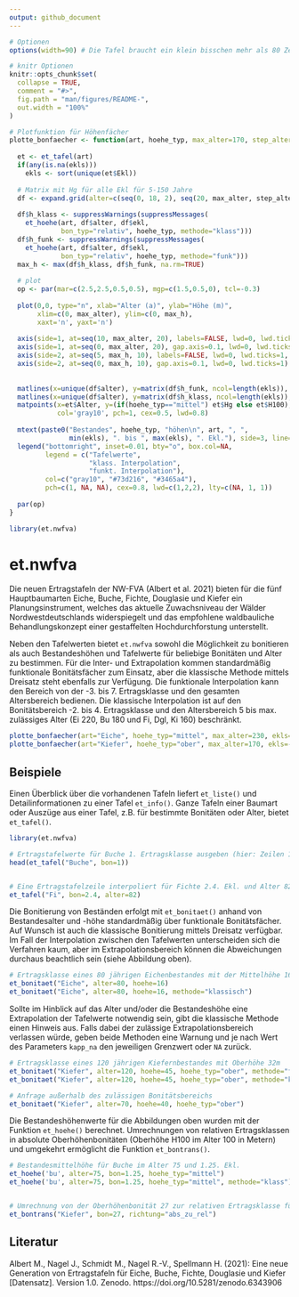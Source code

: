 ```yaml
---
output: github_document
---
```


<!-- README.md is generated from README.Rmd. Please edit that file -->

```r

# Optionen
options(width=90) # Die Tafel braucht ein klein bisschen mehr als 80 Zeichen

# knitr Optionen
knitr::opts_chunk$set(
  collapse = TRUE,
  comment = "#>",
  fig.path = "man/figures/README-",
  out.width = "100%"
)

# Plotfunktion für Höhenfächer
plotte_bonfaecher <- function(art, hoehe_typ, max_alter=170, step_alter=5, ekls=NA){
  
  et <- et_tafel(art)
  if(any(is.na(ekls)))
    ekls <- sort(unique(et$Ekl))
  
  # Matrix mit Hg für alle Ekl für 5-150 Jahre
  df <- expand.grid(alter=c(seq(0, 18, 2), seq(20, max_alter, step_alter)), ekl=ekls)
  
  df$h_klass <- suppressWarnings(suppressMessages( 
    et_hoehe(art, df$alter, df$ekl, 
             bon_typ="relativ", hoehe_typ, methode="klass")))
  df$h_funk <- suppressWarnings(suppressMessages( 
    et_hoehe(art, df$alter, df$ekl, 
             bon_typ="relativ", hoehe_typ, methode="funk")))
  max_h <- max(df$h_klass, df$h_funk, na.rm=TRUE)
  
  # plot
  op <- par(mar=c(2.5,2.5,0.5,0.5), mgp=c(1.5,0.5,0), tcl=-0.3)
  
  plot(0,0, type="n", xlab="Alter (a)", ylab="Höhe (m)",
       xlim=c(0, max_alter), ylim=c(0, max_h),
       xaxt='n', yaxt='n')
  
  axis(side=1, at=seq(10, max_alter, 20), labels=FALSE, lwd=0, lwd.ticks=1, tcl=par('tcl')*2/3)
  axis(side=1, at=seq(0, max_alter, 20), gap.axis=0.1, lwd=0, lwd.ticks=1)
  axis(side=2, at=seq(5, max_h, 10), labels=FALSE, lwd=0, lwd.ticks=1, tcl=par('tcl')*2/3)
  axis(side=2, at=seq(0, max_h, 10), gap.axis=0.1, lwd=0, lwd.ticks=1)
  
  
  matlines(x=unique(df$alter), y=matrix(df$h_funk, ncol=length(ekls)), col="#3465a4", lty=1)
  matlines(x=unique(df$alter), y=matrix(df$h_klass, ncol=length(ekls)), col="#73d216", lty=1)
  matpoints(x=et$Alter, y=(if(hoehe_typ=="mittel") et$Hg else et$H100), 
            col='gray10', pch=1, cex=0.5, lwd=0.8)
  
  mtext(paste0("Bestandes", hoehe_typ, "höhen\n", art, ", ",
               min(ekls), ". bis ", max(ekls), ". Ekl."), side=3, line=-2.1, adj=0.02)
  legend("bottomright", inset=0.01, bty="o", box.col=NA,
         legend = c("Tafelwerte",
                    "klass. Interpolation", 
                    "funkt. Interpolation"),
         col=c("gray10", "#73d216", "#3465a4"), 
         pch=c(1, NA, NA), cex=0.8, lwd=c(1,2,2), lty=c(NA, 1, 1))
  
  par(op)
}

library(et.nwfva)
```


# et.nwfva

Die neuen Ertragstafeln der NW-FVA (Albert et al. 2021) bieten für die fünf Hauptbaumarten Eiche, Buche, Fichte, Douglasie und Kiefer ein Planungsinstrument, welches das aktuelle Zuwachsniveau der Wälder Nordwestdeutschlands widerspiegelt und das empfohlene waldbauliche Behandlungskonzept einer gestaffelten Hochdurchforstung unterstellt.

Neben den Tafelwerten bietet `et.nwfva` sowohl die Möglichkeit zu bonitieren als auch Bestandeshöhen und Tafelwerte für beliebige Bonitäten und Alter zu bestimmen. Für die Inter- und Extrapolation kommen standardmäßig funktionale Bonitätsfächer zum Einsatz, aber die klassische Methode mittels Dreisatz steht ebenfalls zur Verfügung. Die funktionale Interpolation kann den Bereich von der -3. bis 7. Ertragsklasse und den gesamten Altersbereich bedienen. Die klassische Interpolation ist auf den Bonitätsbereich -2. bis 4. Ertragsklasse und den Altersbereich 5 bis max. zulässiges Alter (Ei 220, Bu 180 und Fi, Dgl, Ki 160) beschränkt.


```r

plotte_bonfaecher(art="Eiche", hoehe_typ="mittel", max_alter=230, ekls=-3:7)
plotte_bonfaecher(art="Kiefer", hoehe_typ="ober", max_alter=170, ekls=-3:7)
```


## Beispiele

Einen Überblick über die vorhandenen Tafeln liefert `et_liste()` und Detailinformationen zu einer Tafel `et_info()`. Ganze Tafeln einer Baumart oder Auszüge aus einer Tafel, z.B. für bestimmte Bonitäten oder Alter, bietet `et_tafel()`.  


```r
library(et.nwfva)

# Ertragstafelwerte für Buche 1. Ertragsklasse ausgeben (hier: Zeilen 1 bis 6)
head(et_tafel("Buche", bon=1))


# Eine Ertragstafelzeile interpoliert für Fichte 2.4. Ekl. und Alter 82
et_tafel("Fi", bon=2.4, alter=82)
```


Die Bonitierung von Beständen erfolgt mit `et_bonitaet()` anhand von Bestandesalter und -höhe standardmäßig über funktionale Bonitätsfächer. Auf Wunsch ist auch die klassische Bonitierung mittels Dreisatz verfügbar. Im Fall der Interpolation zwischen den Tafelwerten unterscheiden sich die Verfahren kaum, aber im Extrapolationsbereich können die Abweichungen durchaus beachtlich sein (siehe Abbildung oben).

```r

# Ertragsklasse eines 80 jährigen Eichenbestandes mit der Mittelhöhe 16m
et_bonitaet("Eiche", alter=80, hoehe=16)
et_bonitaet("Eiche", alter=80, hoehe=16, methode="klassisch")

```


Sollte im Hinblick auf das Alter und/oder die Bestandeshöhe eine Extrapolation der Tafelwerte notwendig sein, gibt die klassische Methode einen Hinweis aus. Falls dabei der zulässige Extrapolationsbereich verlassen würde, geben beide Methoden eine Warnung und je nach Wert des Parameters `kapp_na` den jeweiligen Grenzwert oder `NA` zurück.

```r
# Ertragsklasse eines 120 jährigen Kiefernbestandes mit Oberhöhe 32m
et_bonitaet("Kiefer", alter=120, hoehe=45, hoehe_typ="ober", methode="funktional")
et_bonitaet("Kiefer", alter=120, hoehe=45, hoehe_typ="ober", methode="klassisch")

# Anfrage außerhalb des zulässigen Bonitätsbereichs
et_bonitaet("Kiefer", alter=70, hoehe=40, hoehe_typ="ober")

```

Die Bestandeshöhenwerte für die Abbildungen oben wurden mit der Funktion `et_hoehe()` berechnet. Umrechnungen von relativen Ertragsklassen in absolute Oberhöhenbonitäten (Oberhöhe H100 im Alter 100 in Metern) und umgekehrt ermöglicht die Funktion `et_bontrans()`.

```r
# Bestandesmittelhöhe für Buche im Alter 75 und 1.25. Ekl.
et_hoehe('bu', alter=75, bon=1.25, hoehe_typ="mittel")
et_hoehe('bu', alter=75, bon=1.25, hoehe_typ="mittel", methode="klass")


# Umrechnung von der Oberhöhenbonität 27 zur relativen Ertragsklasse für Kiefer
et_bontrans("Kiefer", bon=27, richtung="abs_zu_rel")

```



## Literatur
Albert M., Nagel J., Schmidt M., Nagel R.-V., Spellmann H. (2021): Eine neue
  Generation von Ertragstafeln für Eiche, Buche, Fichte, Douglasie und Kiefer
  [Datensatz]. Version 1.0. Zenodo. https://doi.org/10.5281/zenodo.6343906
